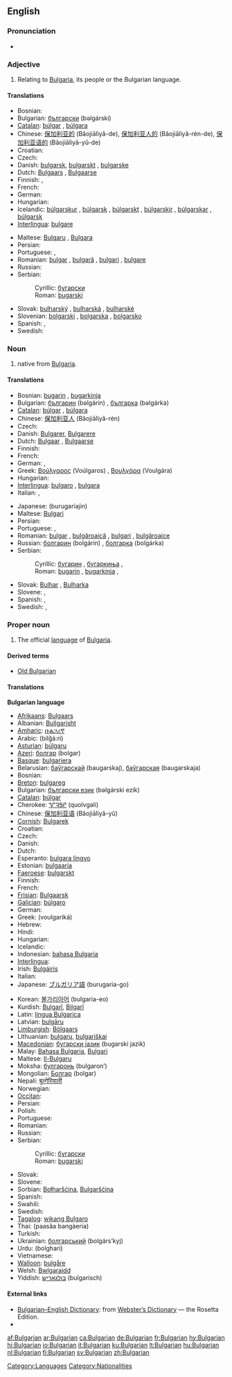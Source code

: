 {{interwiktionary|code=bg}}
{{wikipedia}}
==English==

===Pronunciation===
* {{audio|en-us-Bulgarian.ogg|Audio (US)}}

===Adjective===
{{en-adj}}

# Relating to [[Bulgaria]], its people or the Bulgarian language.

====Translations====
{{trans-top|relating to Bulgaria, its people or the Bulgarian language}}
* Bosnian: {{t-|bs|bugarski|m}}
* Bulgarian: [[български]] (bəlgárski) {{m}}
* [[Catalan]]: [[búlgar]] {{m}}, [[búlgara]] {{f}}
* Chinese: [[保加利亚的]] (Bǎojiālìyǎ-de), [[保加利亚人的]] (Bǎojiālìyǎ-rén-de), [[保加利亚语的]] (Bǎojiālìyǎ-yǔ-de)
* Croatian: {{t-|hr|bugarski}}
* Czech: {{t+|cs|bulharský|m}}
* Danish: [[bulgarsk]], [[bulgarskt]] {{n}}, [[bulgarske]] {{p}}
* Dutch: [[Bulgaars]] {{m}}, [[Bulgaarse]] {{f}}
* Finnish: {{t+|fi|bulgarialainen}}, {{t+|fi|bulgariankielinen}}
* French: {{t+|fr|bulgare}}
* German: {{t+|de|bulgarisch}}
* Hungarian: {{t+|hu|bolgár}}
* Icelandic: [[búlgarskur]] {{m}}, [[búlgarsk]] {{f}}, [[búlgarskt]] {{n}}, [[búlgarskir]] {{m|p}}, [[búlgarskar]] {{f|p}}, [[búlgarsk]] {{n|p}}
* [[Interlingua]]: [[bulgare]]
{{trans-mid}}
* Maltese: [[Bulgaru]] {{m}}, [[Bulgara]] {{f}}
* Persian: {{t+|fa|بلغاری|tr=bolghari|sc=FAchar|xs=Persian}}
* Portuguese: {{t+|pt|búlgaro|m}}, {{t-|pt|búlgara|f}}
* Romanian: [[bulgar]] {{m}}, [[bulgară]] {{f}}, [[bulgari]] {{p}}, [[bulgare]]
* Russian: {{t+|ru|болгарский|m|tr=bolgárskij|sc=Cyrl}}
* Serbian:
*: Cyrillic: [[бугарски]] {{m}}
*: Roman: [[bugarski]] {{m}}
* Slovak: [[bulharský]] {{m}}, [[bulharská]] {{f}}, [[bulharské]] {{n}}
* Slovenian: [[bolgarski]] {{m}}, [[bolgarska]] {{f}}, [[bolgarsko]] {{n}}
* Spanish: {{t+|es|búlgaro|m}}, {{t-|es|búlgara|f}}
* Swedish: {{t+|sv|bulgarisk}}
{{trans-bottom}}

===Noun===
{{en-noun}}

# native from [[Bulgaria]].

====Translations====
{{trans-top|native of Bulgaria}}
* Bosnian: [[bugarin]] {{m}}, [[bugarkinja]] {{f}}
* Bulgarian: [[българин]] (bəlgárin) {{m}}, [[българка]] (bəlgárka) {{f}}
* [[Catalan]]: [[búlgar]] {{m}}, [[búlgara]] {{f}}
* Chinese: [[保加利亚人]] (Bǎojiālìyǎ-rén)
* Czech: {{t-|cs|Bulhar|m}}
* Danish: [[Bulgarer]], [[Bulgarere]] {{p}}
* Dutch: [[Bulgaar]] {{m}}, [[Bulgaarse]] {{f}}
* Finnish: {{t+|fi|bulgarialainen}}
* French: {{t+|fr|Bulgare}}
* German: {{t+|de|Bulgare|m}}, {{t+|de|Bulgarin|f}}
* Greek: [[Βούλγαρος]] (Voúlgaros) {{m}}, [[Βουλγάρα]] (Voulgára) {{f}}
* Hungarian: {{t+|hu|bolgár}}
* [[Interlingua]]: [[bulgaro]] {{m}}, [[bulgara]] {{f}}
* Italian: {{t+|it|bulgaro|m}}, {{t|it|bulgara|f}}
{{trans-mid}}
* Japanese: {{JAchar|[[ブルガリア人]]}} (burugariajin)
* Maltese: [[Bulgari]] {{p}}
* Persian: {{t+|fa|بلغاری|tr=bolghari|sc=FAchar|xs=Persian}}
* Portuguese: {{t+|pt|búlgaro|m}}, {{t-|pt|búlgara|f}}
* Romanian: [[bulgar]] {{m}}, [[bulgăroaică]] {{f}}, [[bulgari]] {{p}}, [[bulgăroaice]]
* Russian: [[болгарин]] (bolgárin) {{m}}, [[болгарка]] (bolgárka) {{f}}
* Serbian:
*: Cyrillic: [[бугарин]] {{m}}, [[бугаркиња]] {{f}},
*: Roman: [[bugarin]] {{m}}, [[bugarkinja]] {{f}},
* Slovak: [[Bulhar]] {{m}}, [[Bulharka]] {{f}}
* Slovene: {{t+|sl|Bolgar|m}}, {{t-|sl|Bolgarka|f}}
* Spanish: {{t+|es|búlgaro|m}}, {{t-|es|búlgara|f}}
* Swedish: {{t+|sv|bulgar}}, {{t+|sv|bulgariska}}
{{trans-bottom}}

===Proper noun===
{{en-proper noun}}

# The official [[language]] of [[Bulgaria]].

====Derived terms====
* [[Old Bulgarian]]

====Translations====
'''Bulgarian language'''
{{trans-top|language}}
* [[Afrikaans]]: [[Bulgaars]]
* Albanian: [[Bullgarisht]]
* [[Amharic]]: [[ቡልጋሪኛ]]
* Arabic: {{ARchar|[[بلغاري]]}} (bilğá:ri)
* [[Asturian]]: [[búlgaru]]
* [[Azeri]]: [[болгар]] (bolgar)
* [[Basque]]: [[bulgariera]]
* Belarusian: [[баўгарскай]] (baugarskaj), [[баўгарская]] (baugarskaja)
* Bosnian: {{t-|bs|bugarski|m}}
* [[Breton]]: [[bulgareg]]
* Bulgarian: [[български език]] (bəlgárski ezík) {{m}}
* [[Catalan]]: [[búlgar]] {{m}}
* Cherokee: [[ᏉᎸᎦᎵ]] (quolvgali)
* Chinese: [[保加利亚语]] (Bǎojiālìyǎ-yǔ)
* [[Cornish]]: [[Bulgarek]]
* Croatian: {{t-|hr|bugarski jezik|m}}
* Czech: {{t-|cs|bulharština}}
* Danish: {{t+|da|bulgarsk}}
* Dutch: {{t+|nl|Bulgaars|n}}
* Esperanto: [[bulgara lingvo]]
* Estonian: [[bulgaaria]]
* [[Faeroese]]: [[bulgarskt]]
* Finnish: {{t+|fi|bulgarian kieli}}
* French: {{t+|fr|bulgare|m}}
* [[Frisian]]: [[Bulgaarsk]]
* [[Galician]]: [[búlgaro]] {{m}}
* German: {{t+|de|Bulgarisch|n}}
* Greek: {{t+|el|βουλγαρικά|n|p|sc=Grek}} (voulgariká)
* Hebrew: {{t-|he|בולגרית|tr=bulgaryt|sc=Hebr}}
* Hindi: {{t-|hi|बुलगारी|sc=Deva|xs=Hindi}}
* Hungarian: {{t+|hu|bolgár}}
* Icelandic: {{t+|is|búlgarska}}
* Indonesian: [[bahasa Bulgaria]]
* [[Interlingua]]: {{t-|ia|bulgaro|xs=Interlingua}}
* Irish: [[Bulgáiris]]
* Italian: {{t+|it|bulgaro}}
* Japanese: [[ブルガリア語]] (burugaria-go)
{{trans-mid}}
* Korean: [[불가리아어]] (bulgaria-eo)
* Kurdish: [[Bulgarî]], [[Bilgarî]]
* Latin: [[lingua Bulgarica]]
* Latvian: [[bulgāru]]
* [[Limburgish]]: [[Bölgaars]]
* Lithuanian: [[bulgarų]], [[bulgariškai]]
* [[Macedonian]]: [[бугарски јазик]] (bugarski jazik)
* Malay: [[Bahasa Bulgaria]], [[Bulgari]]
* Maltese: [[Il-Bulgaru]]
* Moksha: [[булгаронь]] (bulgaron’)
* Mongolian: [[Болгар]] (bolgar)
* Nepali: [[बुल्गेरियाली]]
* Norwegian: {{t+|no|bulgarsk}}
* [[Occitan]]: {{t-|oc|bulgar|xs=Occitan}}
* Persian: {{t+|fa|بلغاری|tr=bolghari|sc=FAchar|xs=Persian}}
* Polish: {{t+|pl|bułgarski}}
* Portuguese: {{t+|pt|búlgaro|m}}
* Romanian: {{t+|ro|bulgară|f}}
* Russian: {{t+|ru|болгарский|tr=bolgárskij|sc=Cyrl}}
* Serbian:
*: Cyrillic: [[бугарски]] {{m}}
*: Roman: [[bugarski]] {{m}}
* Slovak: {{t+|sk|bulharčina|f}}
* Slovene: {{t+|sl|bolgarščina|f}}
* Sorbian: [[Bołharšćina]], [[Bulgaršćina]]
* Spanish: {{t+|es|búlgaro|m}}
* Swahili: {{t-|sw|Kibulgaria|xs=Swahili}}
* Swedish: {{t+|sv|bulgariska}}
* [[Tagalog]]: [[wikang Bulgaro]]
* Thai: {{THchar|[[ภาษาบัลแกเรีย]]}} (paasăa bangàeria)
* Turkish: {{t+|tr|Bulgarca}}
* Ukrainian: [[болгарський]] (bolgárs’kyj)
* Urdu: {{URchar|[[بلغاری]]}} (bolghari)
* Vietnamese: {{t+|vi|tiếng Bun-ga-ri|xs=Vietnamese}}
* [[Walloon]]: [[bulgåre]]
* Welsh: [[Bwlgaraidd]]
* Yiddish: [[בולגאַריש]] (bulgarisch)
{{trans-bottom}}

====External links====
* [http://www.websters-online-dictionary.org/definition/Bulgarian-english/ Bulgarian–English Dictionary]: from [http://www.websters-online-dictionary.org/ Webster’s Dictionary] — the Rosetta Edition.
* {{ethnologue|code=bul}}

[[Category:Languages]]
[[Category:Nationalities]]

[[af:Bulgarian]]
[[ar:Bulgarian]]
[[ca:Bulgarian]]
[[de:Bulgarian]]
[[fr:Bulgarian]]
[[hy:Bulgarian]]
[[hi:Bulgarian]]
[[io:Bulgarian]]
[[it:Bulgarian]]
[[ku:Bulgarian]]
[[lt:Bulgarian]]
[[hu:Bulgarian]]
[[nl:Bulgarian]]
[[fi:Bulgarian]]
[[sv:Bulgarian]]
[[zh:Bulgarian]]